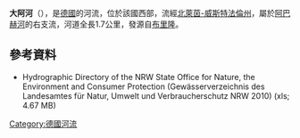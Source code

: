 {{Onesource|time=2020-07-26T02:51:20+00:00}}
{{Coord|51|27|14.5|N|8|45|25.5|E|display=title}}

'''大阿河'''（{{lang-de|Große Aa}}），是[[德國|德國]]的河流，位於該國西部，流經[[北萊茵-威斯特法倫州|北萊茵-威斯特法倫州]]，屬於[[阿巴赫河_(阿夫特河支流)|阿巴赫河]]的右支流，河道全長1.7公里，發源自[[布里隆|布里隆]]。

==參考資料==
* Hydrographic Directory of the NRW State Office for Nature, the Environment and Consumer Protection (Gewässerverzeichnis des Landesamtes für Natur, Umwelt und Verbraucherschutz NRW 2010) (xls; 4.67 MB)

{{Germany-geo-stub}}
[[Category:德國河流|Category:德國河流]]